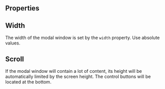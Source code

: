 
<Meta of={Stories} />

<Intro
  name="Modal"
  description="Modal is a component that presents the content in a separate, focused mode."
/>

<Story of={Stories.Basic} />

## Properties

<Props />

## Width

The width of the modal window is set by the `width` property. Use absolute values.

<Story of={Stories.Width} />

## Scroll

If the modal window will contain a lot of content, its height will be automatically limited by the screen height. The control buttons will be located at the bottom.

<Story of={Stories.Scroll} />
